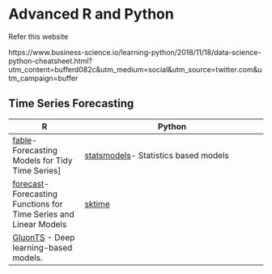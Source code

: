 # Advanced R and Python

Refer this website

https://www.business-science.io/learning-python/2018/11/18/data-science-python-cheatsheet.html?utm_content=bufferd082c&utm_medium=social&utm_source=twitter.com&utm_campaign=buffer

## Time Series Forecasting

R   | Python
----|----------
[fable](https://cran.r-project.org/web/packages/fable/index.html)-Forecasting Models for Tidy Time Series] | [statsmodels](https://www.statsmodels.org/devel/user-guide.html#time-series-analysis)- Statistics based models
[forecast](https://cran.r-project.org/web/packages/forecast/index.html)- Forecasting Functions for Time Series and Linear Models | [sktime](A unified framework for machine learning with time series)
| [GluonTS](https://ts.gluon.ai/) -  Deep learning-based models.
